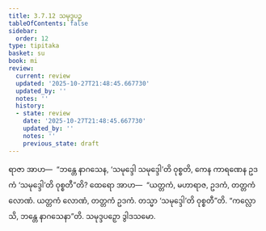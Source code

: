 ```yaml
---
title: 3.7.12 သမုဒ္ဒပဉှ
tableOfContents: false
sidebar:
  order: 12
type: tipitaka
basket: su
book: mi
review:
  current: review
  updated: '2025-10-27T21:48:45.667730'
  updated_by: ''
  notes: ''
  history:
  - state: review
    date: '2025-10-27T21:48:45.667730'
    updated_by: ''
    notes: ''
    previous_state: draft
---
```



<ReviewStatus review={frontmatter.review} showDetails={true} />

<HypothesisAnnotation frontmatter={frontmatter} />

<DynamicBreadcrumb />

<Division number="105" book="mi" e="ch" v="28">

<Paragraph number="495" book="mi">
ရာဇာ အာဟ—  “ဘန္တေ နာဂသေန, ‘သမုဒ္ဒေါ သမုဒ္ဒေါ’တိ ဝုစ္စတိ, ကေန ကာရဏေန ဥဒကံ ‘သမုဒ္ဒေါ’တိ ဝုစ္စတီ”တိ? ထေရော အာဟ—  “ယတ္တကံ, မဟာရာဇ, ဥဒကံ, တတ္တကံ လောဏံ. ယတ္တကံ လောဏံ, တတ္တကံ ဥဒကံ. တသ္မာ ‘သမုဒ္ဒေါ’တိ ဝုစ္စတီ”တိ.
</Paragraph>

<Paragraph number="496" book="mi">
“ကလ္လောသိ, ဘန္တေ နာဂသေနာ”တိ.

</Paragraph>
</Division>

<Paragraph number="497" type="center" book="mi">
သမုဒ္ဒပဉှော ဒွါဒသမော.
</Paragraph>